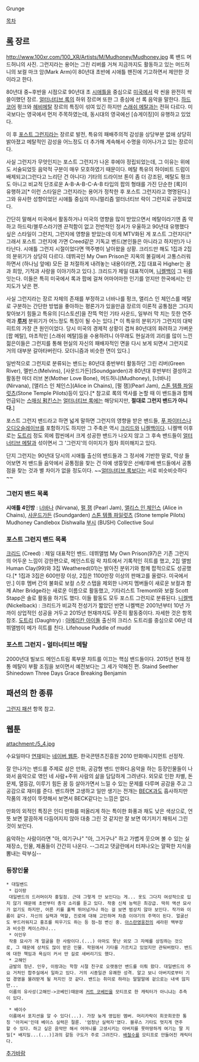 Grunge 

[[목차]]
== [[록]] 장르 ==

http://www.100xr.com/100_XR/Artists/M/Mudhoney/Mudhoney.jpg
록 밴드 머드허니의 사진. 그런지라는 용어는 그린 리버를 거쳐 지금까지도 활동하고 있는 머드허니의 보컬 마크 암(Mark Arm)이 80년대 초반에 시애틀 팬진에 기고하면서 제안한 것이라고 한다.


80년대 중~후반을 시점으로 90년대 초 [[시애틀]]을 중심으로 [[미국]]에서 락 씬을 완전히 싹쓸이했던 장르. [[얼터너티브 록]]의 하위 장르며 또한 그 중심에 선 록 음악을 말한다. [[하드코어]] 펑크와 [[헤비메탈]] 장르의 특징이 섞여 있긴 하지만 [[스래쉬 메탈]]과는 전혀 다르다. 미국보다는 영국에서 먼저 주목하였는데, 동시대의 영국에선 [슈게이징]이 유행하고 있었다. 

이 후 [[포스트 그런지]]라는 장르로 발전, 특유의 패배주의적 감성을 상당부분 없애 상당히 밝아졌고 메탈적인 감성을 어느정도 더 추가해 계속해서 수명을 이어나가고 있는 장르이다.

사실 그런지가 무엇인지는 포스트 그런지가 나온 후에야 정립되었는데, 그 이유는 위에도 서술되었듯 음악적 구분이 매우 모호하였기 때문이다. 메탈 특유의 하이비트 드럼이 배제되고(그런다고 느리단 건 아니다) 기타의 드라이브 톤이 좀 더 강조된, 메탈도 펑크도 아니고 비교적 단조로운 A-B-A-B-C-A-B 타입의 팝의 형태를 가진 단순한 [록]이 유행하고[* 이런 스타일은 그런지라는 용어가 정착한 후 포스트 그런지라고 명명된다.] 그와 유사한 성향이었던 시애틀 중심의 미니멀리즘 얼터너티브 락이 그런지로 규정되었다.

간단히 말해서 미국에서 활동하거나 미국의 영향을 많이 받았으면서 메탈이라기엔 좀 약하고 하드락/블루스라기엔 끈적함이 없고 전반적인 정서가 우울하고 90년대 유행했다 싶은 스타일이 그런지, 그런지에 영향을 받았는데 이게 MTV화된 게 포스트 그런지다[* 그래서 포스트 그런지에 가면 Creed같은 기독교 밴드(본인들은 아니라고 하지만)가 나타난다. 시애틀 그런지 시절이었다면 맥주병이 날아왔을 상황. 크리드만 해도 1집과 2집의 분위기가 상당히 다르다. 데뷔곡인 My Own Prison은 지옥의 불길에서 고통스러워하면서 (하나님 앞에) 모든 걸 처절하게 내려놓는 내용이라면, 2집 대표곡 Higher는 꿈과 희망, 기적과 사랑을 이야기하고 있다.]. 크리드가 제일 대표적이며, [[니켈백]]이 그 뒤를 잇는다. 이들은 특히 미국에서 록과 팝에 걸쳐 어마어마한 인기를 얻지만 한국에서는 인지도가 낮은 편.

사실 그런지라는 장르 자체의 존재를 부정하고 너바나를 펑크, 앨리스 인 체인스를 메탈로 구분하는 간단한 방법을 좋아하는 평론가가 있을만큼 장르의 이론적 공통점은 그다지 찾아보기 힘들고 특유의 [디스토션]을 잔뜩 먹인 기타 사운드, 일부러 막 치는 듯한 연주력과 '''[[루저]]''' 분위기가 어느정도 특징이 될 수는 있다.[* 이 특유의 분위기가 그런지의 대박히트의 가장 큰 원인이었다. 당시 미국의 경제적 상황이 겹쳐 80년대의 화려하고 가벼운 [팝 메탈], 마초적인 [스래쉬 메탈]등을 수용하려니 아무래도 현실과의 괴리를 많이 느낀 젊은이들은 그런지를 통해 현실의 자신의 패배자적인 면을 다시 보게 되면서 그런지로 거의 대부분 갈아타버린다. 모더니즘과 비슷한 면이 있다.]

일반적으로 그런지로 분류되는 밴드는 80년대 중반부터 활동하던 그린 리버(Green River), 멜빈스(Melvins), [사운드가든](Soundgarden)과 80년대 후반부터 결성하고 활동한 마더 러브 본(Mother Love Bone), 머드허니(Mudhoney), [너바나](Nirvana), [앨리스 인 체인스](Alice in Chains), [펄 잼](Pearl Jam), [[스톤 템플 파일럿츠]](Stone Temple Pilots)등이 있다.[* 참고로 록의 역사를 논할 때 이 밴드들과 함께 언급되는 [[스매싱 펌킨스]]는 [[얼터너티브 록]]에는 해당되지만, '''절대로 그런지 밴드가 아니다.''']

포스트 그런지 밴드라고 하면 넓게 말하면 그런지의 영향을 받은 밴드들, [[푸 파이터스]]나 [[오디오슬레이브]]를 포함하기도 하지만 그 주축은 역시 [[크리드]]와 [[니켈백]]이다. 니켈백 이후로는 [[도트리]] 정도 외에 팝씬에서 크게 성공한 밴드가 나오지 않고 그 후속 밴드들이 [[얼터너티브 메탈]]과 섞이면서 그 '그런지'의 이미지가 점차 희미해지고 있다.

단지 그런지는 90년대 당시의 시애틀 출신의 밴드들과 그 정서에 기반한 말로, 막상 들어보면 저 밴드들 음악에서 공통점을 찾는 건 아예 생뚱맞은 선배/후배 밴드들에서 공통점을 찾는 것과 별 차이가 없을 정도이다. ~~[[얼터너티브 록]]보다는 서로 비슷비슷하다~~


=== 그런지 밴드 목록 ===
'''시애틀 4인방''' : [[너바나]] (Nirvana), [[펄 잼]] (Pearl Jam), [[앨리스 인 체인스]] (Alice in Chains), [[사운드가든]] (Soundgarden)
[[스톤 템플 파일럿츠]] (Stone temple Pilots)
Mudhoney
Candlebox
Dishwalla
[[부시]] (BUSH)
Collective Soul

=== 포스트 그런지 밴드 목록 ===
[[크리드]] (Creed) : 제일 대표적인 밴드. 데뷔앨범 My Own Prison(97)은 기존 그런지의 어두운 느낌이 강한편으로, 메인스트림 락 챠트에서 기록적인 히트를 했고, 2집 앨범 Human Clay(99)와 3집 Weathered(01)는 밝아진 분위기와 함께 팝적으로도 성공했다.[* 1집과 3집은 600만장 이상, 2집은 1100만장 이상의 판매고를 올렸다. 미국에서만.] 이후 멤버 간의 불화로 보컬 스캇 스탭을 제외한 나머지 멤버들이 새로운 보컬과 함께 Alter Bridge라는 새로운 이름으로 활동했고, 기타리스트 Tremonti와 보컬 Scott Stapp은 솔로 활동을 하기도 했다. 이들 활동도 모두 포스트 그런지로 분류된다.
[[니켈백]] (Nickelback) : 크리드가 비교적 전성기가 짧았던 반면 니켈백은 2001년부터 10년 가까이 상업적인 성공을 거두고 2015년 현재까지도 꾸준히 활동중이다. 자세한 것은 항목 참조.
[[도트리]] (Daughtry) : [[아메리칸 아이돌]] 출신의 크리스 도트리를 중심으로 06년 데뷔앨범이 메가 히트를 친다. 
Lifehouse
Puddle of mudd

=== 포스트 그런지 - 얼터너티브 메탈 ===
2000년대 빌보드 메인스트림 록부문 챠트를 이끄는 핵심 밴드들이다. 2015년 현재 정통 메탈이 부활 조짐을 보이면서 예전보다는 그 세가 약해진 편.
Staind
Seether
Shinedown
Three Days Grace
Breaking Benjamin

== 패션의 한 종류 ==
[[그런지 패션]] 항목 참고.

== 웹툰 ==
attachment:/5_4.jpg

수요일마다 [http://comic.naver.com/webtoon/list.nhn?titleId=258207&weekday=wed 연재]되는 [[네이버 웹툰]]. 한국콘텐츠진흥원 2010 만화매니지먼트 선정작.

잘 안나가는 밴드를 주제로 삼은 만화, 공감형 밴드 만화다.음악을 하는 등장인물들이 나와서 음악으로 엮인 네 사람+주위 사람의 삶을 담담하게 그려낸다. 외모로 인한 차별, 돈문제, 열등감, 이루기 힘든 꿈 등 살아가면서 느낄 수 있는 문제를 다루며 공감을 주고 그 공감으로 재미를 준다. 밴드하면 고생하고 일만 생기는 전개는 [[BECK]]과도 흡사하지만 작품의 개성이 뚜렷해서 보면서 BECK같다는 느낌은 없다.

만화의 외적인 특징은 인디 만화를 떠올리게 하는 특이한 화풍과 채도 낮은 색상으로, 언뜻 보면 깔끔하게 다듬어지지 않아 대충 그린 것 같지만 잘 보면 여기저기 채워서 그린 것이 보인다.

음악하는 사람이라면 "아, 여기구나" "아, 그거구나" 하고 가볍게 웃으며 볼 수 있는 실재장소, 인물, 제품들이 간간히 나온다. --그리고 댓글란에서 터져나오는 얄팍한 지식을 뽐내는 락부심--

=== 등장인물 ===
 * 대일밴드
  * 김이랑
  대일밴드의 드러머이자 홍일점. 근데 그렇게 안 보인다는 게... 옷도 그다지 여성적으로 입지 않기 때문에 초반부터 총각 소리를 듣고 있다. 작중 신체 능력은 최강급. 딱히 액션 묘사가 없기도 하지만, 어른 키를 훌쩍 뛰어넘거나 하는 걸 보면 범상치 않아 보인다. 작가와 이름이 같다. 자신의 실력과 역할, 진로에 대해 고민하며 차츰 이야기의 주역이 된다. 얼굴선도 부드러워지고 홍조를 띄우기도 하는 등 점~점 변신 중. [[아스란영웅전]]의 세라핀 백부장과 비슷한 케이스려나...
  * 이인우
  작중 묘사가 개 얼굴을 한 사람이다.(...) 아마도 못난 외모 그 자체를 상징하는 것으로, 그 때문에 상처도 많이 받은 인물. 학원에서 기타를 가르치고 있었지만 관둬버렸다. 밴드에 대한 책임과 욕심이 커서 딴 길로 새버리기도 했다.
  * 고해인
  금발의 청년. 인우, 이랑과는 학창 시절 친구로 오랫동안 밴드를 이뤄 왔다. 대일밴드의 주요 거처인 합주실에서 일하고 있다. 거의 시종일관 유쾌한 성격. 알고 보니 아버지로부터 기업 경영을 물려받게 될 처지인 것 같다. 밴드는 취미로 하라는 말말말에 겉으로는 내색 않지만...
  이름의 유사성(고해인->코베인)때문에 [[커트 코베인]]을 모티프로 한 캐릭터가 아니냐는 추측이 있다.

  * 배이수
  이름에서 포지션을 알 수 있다(...). 가장 늦게 영입된 멤버. 머리카락이 희끗희끗한 통칭 '아저씨'인데 베이스 실력은 절륜. '엄청난 실력자'였다. 블루스 기타도 멋지게 연주할 수 있다. 하고 싶은 음악만 해서 어머니를 고생시키는 아버지를 못마땅하게 여기는 딸 지밀[* 배지밀...(...)]과의 갈등 구도가 주로 그려진다. [[배철수]]를 모티프로 만들어진 캐릭터다.

 
[[추가바람]]
